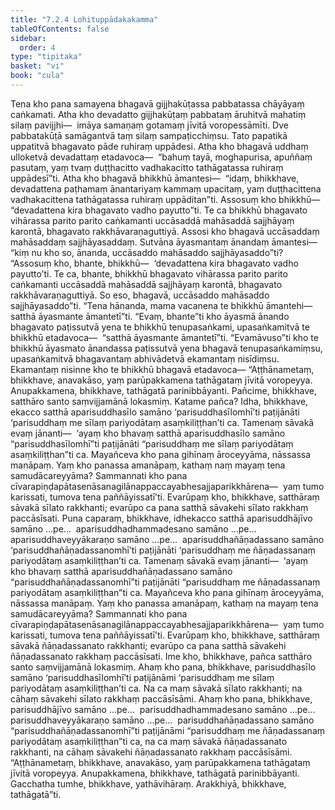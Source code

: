 ```yaml
---
title: "7.2.4 Lohituppādakakamma"
tableOfContents: false
sidebar:
  order: 4
type: "tipitaka"
basket: "vi"
book: "cula"
---
```



<DynamicBreadcrumb />

<Division number="341" book="cula" e="ch" v="4" p="354">

<Paragraph number="1544" book="cula">
Tena kho pana samayena bhagavā gijjhakūṭassa pabbatassa chāyāyaṃ caṅkamati. Atha kho devadatto gijjhakūṭaṃ pabbataṃ āruhitvā mahatiṃ silaṃ pavijjhi—  imāya samaṇaṃ gotamaṃ jīvitā voropessāmīti. Dve pabbatakūṭā samāgantvā taṃ silaṃ sampaṭicchiṃsu. Tato papatikā uppatitvā bhagavato pāde ruhiraṃ uppādesi. Atha kho bhagavā uddhaṃ ulloketvā devadattaṃ etadavoca—  “bahuṃ tayā, moghapurisa, apuññaṃ pasutaṃ, yaṃ tvaṃ duṭṭhacitto vadhakacitto tathāgatassa ruhiraṃ uppādesī”ti. Atha kho bhagavā bhikkhū āmantesi—  “idaṃ, bhikkhave, devadattena paṭhamaṃ ānantariyaṃ kammaṃ upacitaṃ, yaṃ duṭṭhacittena vadhakacittena tathāgatassa ruhiraṃ uppāditan”ti.
</Paragraph>

<Paragraph number="1545" book="cula">
Assosuṃ kho bhikkhū—  “devadattena kira bhagavato vadho payutto”ti. Te ca bhikkhū bhagavato vihārassa parito parito caṅkamanti uccāsaddā mahāsaddā sajjhāyaṃ karontā, bhagavato rakkhāvaraṇaguttiyā. Assosi kho bhagavā uccāsaddaṃ mahāsaddaṃ sajjhāyasaddaṃ. Sutvāna āyasmantaṃ ānandaṃ āmantesi—  “kiṃ nu kho so, ānanda, uccāsaddo mahāsaddo sajjhāyasaddo”ti? “Assosuṃ kho, bhante, bhikkhū—  ‘devadattena kira bhagavato vadho payutto’ti. Te ca, bhante, bhikkhū bhagavato vihārassa parito parito caṅkamanti uccāsaddā mahāsaddā sajjhāyaṃ karontā, bhagavato rakkhāvaraṇaguttiyā. So eso, bhagavā, uccāsaddo mahāsaddo sajjhāyasaddo”ti. “Tena hānanda, mama vacanena te bhikkhū āmantehi—  satthā āyasmante āmantetī”ti. “Evaṃ, bhante”ti kho āyasmā ānando bhagavato paṭissutvā yena te bhikkhū tenupasaṅkami, upasaṅkamitvā te bhikkhū etadavoca—  “satthā āyasmante āmantetī”ti. “Evamāvuso”ti kho te bhikkhū āyasmato ānandassa paṭissutvā yena bhagavā tenupasaṅkamiṃsu, upasaṅkamitvā bhagavantaṃ abhivādetvā ekamantaṃ nisīdiṃsu. Ekamantaṃ nisinne kho te bhikkhū bhagavā etadavoca—
</Paragraph>

<Paragraph number="1546" book="cula">
“Aṭṭhānametaṃ, bhikkhave, anavakāso, yaṃ parūpakkamena tathāgataṃ jīvitā voropeyya. Anupakkamena, bhikkhave, tathāgatā parinibbāyanti.
</Paragraph>

<Paragraph number="1547" book="cula">
Pañcime, bhikkhave, satthāro santo saṃvijjamānā lokasmiṃ. Katame pañca? Idha, bhikkhave, ekacco satthā aparisuddhasīlo samāno ‘parisuddhasīlomhī’ti paṭijānāti ‘parisuddhaṃ me sīlaṃ pariyodātaṃ asaṃkiliṭṭhan’ti ca. Tamenaṃ sāvakā evaṃ jānanti—  ‘ayaṃ kho bhavaṃ satthā aparisuddhasīlo samāno “parisuddhasīlomhī”ti paṭijānāti “parisuddhaṃ me sīlaṃ pariyodātaṃ asaṃkiliṭṭhan”ti ca. Mayañceva kho pana gihīnaṃ āroceyyāma, nāssassa manāpaṃ. Yaṃ kho panassa amanāpaṃ, kathaṃ naṃ mayaṃ tena samudācareyyāma? Sammannati kho pana cīvarapiṇḍapātasenāsanagilānappaccayabhesajjaparikkhārena—  yaṃ tumo karissati, tumova tena paññāyissatī’ti. Evarūpaṃ kho, bhikkhave, satthāraṃ sāvakā sīlato rakkhanti; evarūpo ca pana satthā sāvakehi sīlato rakkhaṃ paccāsīsati.
</Paragraph>

<Paragraph number="1548" book="cula">
Puna caparaṃ, bhikkhave, idhekacco satthā aparisuddhājīvo samāno …pe…  aparisuddhadhammadesano samāno …pe…  aparisuddhaveyyākaraṇo samāno …pe…  aparisuddhañāṇadassano samāno ‘parisuddhañāṇadassanomhī’ti paṭijānāti ‘parisuddhaṃ me ñāṇadassanaṃ pariyodātaṃ asaṃkiliṭṭhan’ti ca. Tamenaṃ sāvakā evaṃ jānanti—  ‘ayaṃ kho bhavaṃ satthā aparisuddhañāṇadassano samāno “parisuddhañāṇadassanomhī”ti paṭijānāti “parisuddhaṃ me ñāṇadassanaṃ pariyodātaṃ asaṃkiliṭṭhan”ti ca. Mayañceva kho pana gihīnaṃ āroceyyāma, nāssassa manāpaṃ. Yaṃ kho panassa amanāpaṃ, kathaṃ na mayaṃ tena samudācareyyāma? Sammannati kho pana cīvarapiṇḍapātasenāsanagilānappaccayabhesajjaparikkhārena—  yaṃ tumo karissati, tumova tena paññāyissatī’ti. Evarūpaṃ kho, bhikkhave, satthāraṃ sāvakā ñāṇadassanato rakkhanti; evarūpo ca pana satthā sāvakehi ñāṇadassanato rakkhaṃ paccāsīsati. Ime kho, bhikkhave, pañca satthāro santo saṃvijjamānā lokasmiṃ.
</Paragraph>

<Paragraph number="1549" book="cula">
Ahaṃ kho pana, bhikkhave, parisuddhasīlo samāno ‘parisuddhasīlomhī’ti paṭijānāmi ‘parisuddhaṃ me sīlaṃ pariyodātaṃ asaṃkiliṭṭhan’ti ca. Na ca maṃ sāvakā sīlato rakkhanti; na cāhaṃ sāvakehi sīlato rakkhaṃ paccāsīsāmi. Ahaṃ kho pana, bhikkhave, parisuddhājīvo samāno …pe…  parisuddhadhammadesano samāno …pe…  parisuddhaveyyākaraṇo samāno …pe…  parisuddhañāṇadassano samāno “parisuddhañāṇadassanomhī”ti paṭijānāmi “parisuddhaṃ me ñāṇadassanaṃ pariyodātaṃ asaṃkiliṭṭhan”ti ca, na ca maṃ sāvakā ñāṇadassanato rakkhanti, na cāhaṃ sāvakehi ñāṇadassanato rakkhaṃ paccāsīsāmi. “Aṭṭhānametaṃ, bhikkhave, anavakāso, yaṃ parūpakkamena tathāgataṃ jīvitā voropeyya. Anupakkamena, bhikkhave, tathāgatā parinibbāyanti. Gacchatha tumhe, bhikkhave, yathāvihāraṃ. Arakkhiyā, bhikkhave, tathāgatā”ti.
</Paragraph>
</Division>